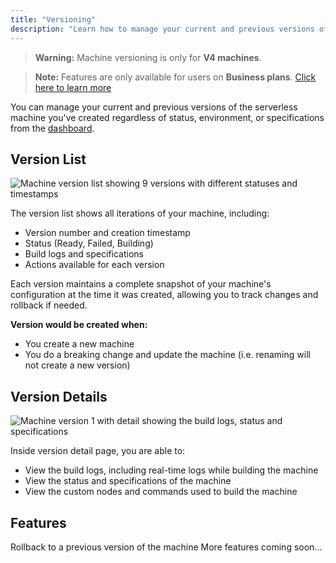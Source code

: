 ```yaml
---
title: "Versioning"
description: "Learn how to manage your current and previous versions of your serverless machines in ComfyDeploy through the dashboard."
---
```



> **Warning:** Machine versioning is only for **V4 machines**.

> **Note:** Features are only available for users on **Business plans**. [Click here to learn more](https://www.comfydeploy.com/pricing)

You can manage your current and previous versions of the serverless machine you've created regardless of status, environment, or specifications from the [dashboard](https://app.comfydeploy.com/machines?view=deployments).

## Version List

![Machine version list showing 9 versions with different statuses and timestamps](https://cd-misc.s3.us-east-2.amazonaws.com/docs/machine_version_list.png)

The version list shows all iterations of your machine, including:

- Version number and creation timestamp
- Status (Ready, Failed, Building)
- Build logs and specifications
- Actions available for each version

Each version maintains a complete snapshot of your machine's configuration at the time it was created, allowing you to track changes and rollback if needed.

**Version would be created when:**

- You create a new machine
- You do a breaking change and update the machine (i.e. renaming will not create a new version)

## Version Details

![Machine version 1 with detail showing the build logs, status and specifications](https://cd-misc.s3.us-east-2.amazonaws.com/docs/machine_version_detail.png)

Inside version detail page, you are able to:

- View the build logs, including real-time logs while building the machine
- View the status and specifications of the machine
- View the custom nodes and commands used to build the machine

## Features

<Cards>
  <Card title="Rollback" href="/v2/machines/rollback">
    Rollback to a previous version of the machine
  </Card>
  <Card title="Coming Soon...">
    More features coming soon...
  </Card>
</Cards>

